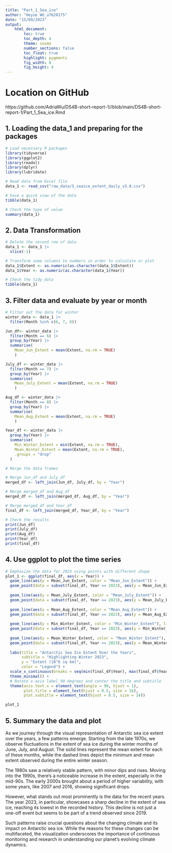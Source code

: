 ```yaml
---
title: "Part_1_Sea_ice"
author: "Heyue WU_u7628175"
date: "15/09/2023"
output:  
    html_document:
        toc: true
        toc_depth: 4
        theme: cosmo
        number_sections: false
        toc_float: true
        highlight: pygments
        fig_width: 8
        fig_height: 4
---
```


# Location on GitHub

https://github.com/AdriaWu/DS4B-short-report-1//blob/main/DS4B-short-report-1/Part_1_Sea_ice.Rmd

## 1. Loading the data_1 and preparing for the packages

```r
# Load necessary R packages
library(tidyverse)
library(ggplot2)
library(readxl)
library(dplyr)
library(lubridate)

# Read data from Excel file
data_1 <- read_csv("raw_data/S_seaice_extent_daily_v3.0.csv")

# have a quick view of the data
tibble(data_1)

# Check the type of value
summary(data_1)
```

## 2. Data Transformation

```r
# Delete the second row of data
data_1 <- data_1 |>
  slice(-1)

# Transform some columns to numbers in order to calculate or plot
data_1$Extent <- as.numeric(as.character(data_1$Extent))
data_1$Year <- as.numeric(as.character(data_1$Year))

# Check the tidy_data
tibble(data_1)
```

## 3. Filter data and evaluate by year or month

```r
# Filter out the data for winter
winter_data <- data_1 |>
  filter(Month %in% c(6, 7, 8))

Jun_df<- winter_data |>
  filter(Month == 6) |>
  group_by(Year) |>
  summarise(
    Mean_Jun_Extent = mean(Extent, na.rm = TRUE)
    )

July_df <- winter_data |>
  filter(Month == 7) |>
  group_by(Year) |>
  summarise(
    Mean_July_Extent = mean(Extent, na.rm = TRUE)
    )

Aug_df <- winter_data |>
  filter(Month == 8) |>
  group_by(Year) |>
  summarise(
    Mean_Aug_Extent = mean(Extent, na.rm = TRUE)
    )

Year_df <- winter_data |>
  group_by(Year) |>
  summarise(
    Min_Winter_Extent = min(Extent, na.rm = TRUE),
    Mean_Winter_Extent = mean(Extent, na.rm = TRUE),
    .groups = "drop"
  )

# Merge the data frames

# Merge Jun_df and July_df
merged_df <- left_join(Jun_df, July_df, by = "Year")

# Merge merged_df and Aug_df
merged_df <- left_join(merged_df, Aug_df, by = "Year")

# Merge merged_df and Year_df
final_df <- left_join(merged_df, Year_df, by = "Year")

# Check the results
print(Jun_df)
print(July_df)
print(Aug_df)
print(Year_df)
print(final_df)

```

## 4. Use ggplot to plot the time series

```r
# Emphasize the data for 2023 using points with different shape
plot_1 <- ggplot(final_df, aes(x = Year)) +
  geom_line(aes(y = Mean_Jun_Extent, color = "Mean_Jun_Extent")) +
  geom_point(data = subset(final_df, Year == 2023), aes(y = Mean_Jun_Extent), color = "green", size = 3, shape = 16) +
  
  geom_line(aes(y = Mean_July_Extent, color = "Mean_July_Extent")) +
  geom_point(data = subset(final_df, Year == 2023), aes(y = Mean_July_Extent), color = "grey", size = 3, shape = 16) +
  
  geom_line(aes(y = Mean_Aug_Extent, color = "Mean_Aug_Extent")) +
  geom_point(data = subset(final_df, Year == 2023), aes(y = Mean_Aug_Extent), color = "red", size = 3, shape = 16) +
  
  geom_line(aes(y = Min_Winter_Extent, color = "Min_Winter_Extent"), linetype = "dashed") +
  geom_point(data = subset(final_df, Year == 2023), aes(y = Min_Winter_Extent), color = "purple", size = 3, shape = 18) +
  
  geom_line(aes(y = Mean_Winter_Extent, color = "Mean_Winter_Extent"), linetype = "dashed") +
  geom_point(data = subset(final_df, Year == 2023), aes(y = Mean_Winter_Extent), color = "blue", size = 3, shape = 18) +
  
  labs(title = "Antarctic Sea Ice Extent Over the Years",
       subtitle = "Highlighting Winter 2023",
       y = "Extent (10^6 sq km)",
       color = "Legend") +
  scale_x_continuous(breaks = seq(min(final_df$Year), max(final_df$Year), by = 2)) +
  theme_minimal() +
  # Rotate x-axis label 90 degrees and center the title and subtitle
  theme(axis.text.x = element_text(angle = 90, hjust = 1),
        plot.title = element_text(hjust = 0.5, size = 16),
        plot.subtitle = element_text(hjust = 0.5, size = 14))

plot_1
```

## 5. Summary the data and plot

As we journey through the visual representation of Antarctic sea ice extent over the years, a few patterns emerge. Starting from the late 1970s, we observe fluctuations in the extent of sea ice during the winter months of June, July, and August. The solid lines represent the mean extent for each of these months, while the dashed lines depict the minimum and mean extent observed during the entire winter season.

The 1980s saw a relatively stable pattern, with minor dips and rises. Moving into the 1990s, there's a noticeable increase in the extent, especially in the mid-90s. The early 2000s brought about a period of higher variability, with some years, like 2007 and 2016, showing significant drops.

However, what stands out most prominently is the data for the recent years. The year 2023, in particular, showcases a sharp decline in the extent of sea ice, reaching its lowest in the recorded history. This decline is not just a one-off event but seems to be part of a trend observed since 2019.

Such patterns raise crucial questions about the changing climate and its impact on Antarctic sea ice. While the reasons for these changes can be multifaceted, the visualization underscores the importance of continuous monitoring and research in understanding our planet's evolving climate dynamics.









